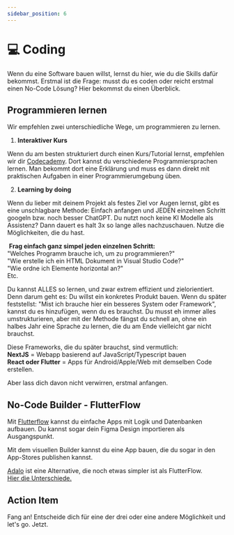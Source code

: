 ```yaml
---
sidebar_position: 6
---
```


# 💻 Coding

<Admonition type="info" icon="🤯">
  Wenn du eine Software bauen willst, lernst du hier, wie du die Skills dafür bekommst.
</Admonition>
Erstmal ist die Frage: musst du es coden oder reicht erstmal einen No-Code Lösung? Hier bekommst du einen Überblick.

## Programmieren lernen

Wir empfehlen zwei unterschiedliche Wege, um programmieren zu lernen.

1. **Interaktiver Kurs**

Wenn du am besten strukturiert durch einen Kurs/Tutorial lernst, empfehlen wir dir [Codecademy](https://codecademy.com). Dort kannst du verschiedene Programmiersprachen lernen. Man bekommt dort eine Erklärung und muss es dann direkt mit praktischen Aufgaben in einer Programmierumgebung üben.

2. **Learning by doing**

Wenn du lieber mit deinem Projekt als festes Ziel vor Augen lernst, gibt es eine unschlagbare Methode: Einfach anfangen und JEDEN einzelnen Schritt googeln bzw. noch besser ChatGPT. Du nutzt noch keine KI Modelle als Assistenz? Dann dauert es halt 3x so lange alles nachzuschauen. Nutze die Möglichkeiten, die du hast.

‍
**Frag einfach ganz simpel jeden einzelnen Schritt:**\
"Welches Programm brauche ich, um zu programmieren?"\
"Wie erstelle ich ein HTML Dokument in Visual Studio Code?"\
"Wie ordne ich Elemente horizontal an?"\
Etc.

Du kannst ALLES so lernen, und zwar extrem effizient und zielorientiert. Denn darum geht es: Du willst ein konkretes Produkt bauen. Wenn du später feststellst: "Mist ich brauche hier ein besseres System oder Framework", kannst du es hinzufügen, wenn du es brauchst. Du musst eh immer alles umstrukturieren, aber mit der Methode fängst du schnell an, ohne ein halbes Jahr eine Sprache zu lernen, die du am Ende vielleicht gar nicht brauchst.

Diese Frameworks, die du später brauchst, sind vermutlich:\
**NextJS** = Webapp basierend auf JavaScript/Typescript bauen\
**‍React oder Flutter** = Apps für Android/Apple/Web mit demselben Code erstellen.

Aber lass dich davon nicht verwirren, erstmal anfangen.

## No-Code Builder - FlutterFlow

Mit [Flutterflow](https://flutterflow.io/) kannst du einfache Apps mit Logik und Datenbanken aufbauen. Du kannst sogar dein Figma Design importieren als Ausgangspunkt.

Mit dem visuellen Builder kannst du eine App bauen, die du sogar in den App-Stores publishen kannst.

[Adalo](https://www.adalo.com/) ist eine Alternative, die noch etwas simpler ist als FlutterFlow.\
[Hier die Unterschiede.](https://www.youtube.com/watch?v=HNwSEo0PBQ4)

## Action Item

Fang an! Entscheide dich für eine der drei oder eine andere Möglichkeit und let's go. Jetzt.
